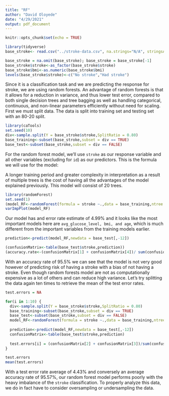 ---
title: "RF"
author: "David Oloyede"
date: "4/29/2021"
output: pdf_document
---

```{r setup, include=FALSE}
knitr::opts_chunk$set(echo = TRUE)
```
```{r, message = FALSE, warning=FALSE, echo = FALSE}
library(tidyverse)
base_stroke<- read.csv("../stroke-data.csv", na.strings="N/A", stringsAsFactors = TRUE)

base_stroke = na.omit(base_stroke); base_stroke = base_stroke[-1]
base_stroke$stroke<-as_factor(base_stroke$stroke)
base_stroke$bmi<-as.numeric(base_stroke$bmi)
levels(base_stroke$stroke)<-c("No stroke","Had stroke")
```

Since it is a classification task and we are predicting the response for stroke, we are using random forests. An advantage of random forests is that it allows for a reduction in variance, and thus lower test error, compared to both single decision trees and tree bagging as well as handling categorical, continuous, and non-linear parameters efficiently without need for scaling. First we must split data. The data is split into training set and testing set with an 80-20 split.

```{r, message = FALSE, warning=FALSE}
library(caTools)
set.seed(10)
div<-sample.split(Y = base_stroke$stroke,SplitRatio = 0.80)
base_training<-subset(base_stroke,subset = div == TRUE)
base_test<-subset(base_stroke,subset = div == FALSE)
```

For the random forest model, we'll use `stroke` as our response variable and all other variables (excluding for `id`) as our predictors. This is the formula we will use for the model:
  
\begin{align*}
& \hat{stroke} \sim gender + age + hypertension + heart\_disease + ever\_married + \\
& work\_type + Residence\_type + avg\_glucose\_level + bmi + smoking\_status
\end{align*}

A longer training period and greater complexity in interpretation as a result of multiple trees is the cost of having all the advantages of the model explained previously. This model will consist of 20 trees. 
```{r, message = FALSE, warning=FALSE, out.width = "75%", fig.align='center'}
library(randomForest)
set.seed(1)
(model_RF<-randomForest(formula = stroke ~.,data = base_training,ntree =20))
varImpPlot(model_RF)
```
Our model has and error rate estimate of $4.99\%$ and it looks like the most important models here are `avg_glucose_level, bmi, and age`, which is much different from the important variables from the training models earlier. 


```{r}
prediction<-predict(model_RF,newdata = base_test[,-12])

(confusionMatrix<-table(base_test$stroke,prediction))
(accuracy.rate<-(confusionMatrix[1] + confusionMatrix[4])/ sum(confusionMatrix))
```
With an accuracy rate of $95.5\%$ we can see that the model is not very good however of predicting risk of having a stroke with a bias of not having a stroke. Even though random forests model are not as computationally expensive as a lot of others and can reduce high variance. Let's try splitting the data again ten times to retrieve the mean of the test error rates.

```{r, echo = FALSE}
test.errors = NA

for(i in 1:10) {
  div<-sample.split(Y = base_stroke$stroke,SplitRatio = 0.80)
  base_training<-subset(base_stroke,subset = div == TRUE)
  base_test<-subset(base_stroke,subset = div == FALSE)
  model_RF<-randomForest(formula = stroke ~.,data = base_training,ntree =20)
  
  prediction<-predict(model_RF,newdata = base_test[,-12])
  confusionMatrix<-table(base_test$stroke,prediction)
  
  test.errors[i] = (confusionMatrix[2] + confusionMatrix[3])/sum(confusionMatrix)
}
```

```{r}
test.errors
mean(test.errors)
```

With a test error rate average of $4.43\%$ and conversely an average accuracy rate of $95.57\%$, our random forest model performs poorly with the heavy imbalance of the `stroke` classification. To properly analyze this data, we do in fact have to consider oversampling or undersampling the data.





